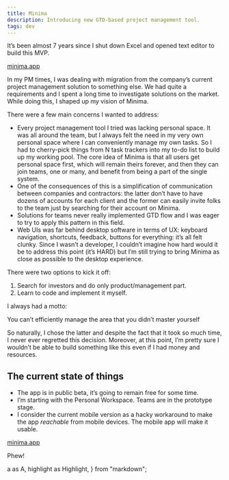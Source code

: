 ```yaml
---
title: Minima
description: Introducing new GTD-based project management tool.
tags: dev
---
```


It’s been almost 7 years since I shut down Excel and opened text editor to build this MVP.

<Highlight>
  <A href="https://minima.app">minima.app</A>
</Highlight>

In my PM times, I was dealing with migration from the company’s current project management solution to something else. We had quite a requirements and I spent a long time to investigate solutions on the market. While doing this, I shaped up my vision of Minima.

There were a few main concerns I wanted to address:

- Every project management tool I tried was lacking personal space. It was all around the team, but I always felt the need in my very own personal space where I can conveniently manage my own tasks. So I had to cherry-pick things from N task trackers into my to-do list to build up my working pool. The core idea of Minima is that all users get personal space first, which will remain theirs forever, and then they can join teams, one or many, and benefit from being a part of the single system.
- One of the consequences of this is a simplification of communication between companies and contractors: the latter don’t have to have dozens of accounts for each client and the former can easily invite folks to the team just by searching for their account on Minima.
- Solutions for teams never really implemented GTD flow and I was eager to try to apply this pattern in this field.
- Web UIs was far behind desktop software in terms of UX: keyboard navigation, shortcuts, feedback, buttons for everything: it’s all felt clunky. Since I wasn’t a developer, I couldn’t imagine how hard would it be to address this point (it’s HARD) but I’m still trying to bring Minima as close as possible to the desktop experience.

There were two options to kick it off:

1. Search for investors and do only product/management part.
1. Learn to code and implement it myself.

I always had a motto:

<Highlight>
  You can’t efficiently manage the area that you didn’t master yourself
</Highlight>

So naturally, I chose the latter and despite the fact that it took so much time, I never ever regretted this decision. Moreover, at this point, I’m pretty sure I wouldn’t be able to build something like this even if I had money and resources.

## The current state of things
- The app is in public beta, it’s going to remain free for some time.
- I’m starting with the Personal Workspace. Teams are in the prototype stage.
- I consider the current mobile version as a hacky workaround to make the app _reachable_ from mobile devices. The mobile app will make it usable.

<Highlight>
  <A href="https://minima.app">minima.app</A>
</Highlight>

Phew!


<!-- ----------------------------------------------------------------------- -->

  a as A,
  highlight as Highlight,
} from "markdown";

